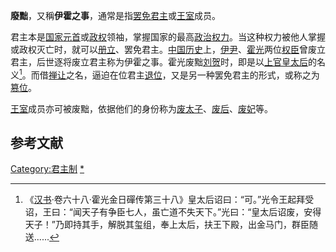 {{Multiple issues|
{{Globalize|time=2022-02-22T02:58:00+00:00}}
{{Refimprove|time=2022-02-22T02:58:00+00:00}}
}}
'''廢黜'''，又稱'''伊霍之事'''，通常是指[[罢免|罢免]][[君主|君主]]或[[王室|王室]]成员。

君主本是[[国家元首|国家元首]]或[[政权|政权]]领袖，掌握国家的最高[[政治權力|政治权力]]。当这种权力被他人掌握或政权灭亡时，就可以[[册立|册立]]、罢免君主。[[中国历史|中国历史]]上，[[伊尹|伊尹]]、[[霍光|霍光]]两位[[权臣|权臣]]曾废立君主，后世逐将废立君主称为伊霍之事。霍光废黜[[刘贺|刘贺]]时，即是以[[孝昭皇后|上官皇太后]]的名义<ref>《[[汉书|汉书]]·卷六十八·霍光金日磾传第三十八》皇太后诏曰：“可。”光令王起拜受诏，王曰：“闻天子有争臣七人，虽亡道不失天下。”光曰：“皇太后诏废，安得天子！”乃即持其手，解脱其玺组，奉上太后，扶王下殿，出金马门，群臣随送......</ref>。而借[[禅让|禅让]]之名，逼迫在位君主[[退位|退位]]，又是另一种罢免君主的形式，或称之为[[篡位|篡位]]。

[[王室|王室]]成员亦可被废黜，依据他们的身份称为[[廢儲|废太子]]、[[废后|废后]]、[[废妃|废妃]]等。

== 参考文献 ==
{{Reflist}}

[[Category:君主制|Category:君主制]]
[[Category:被褫奪身份的皇室成員|*]]